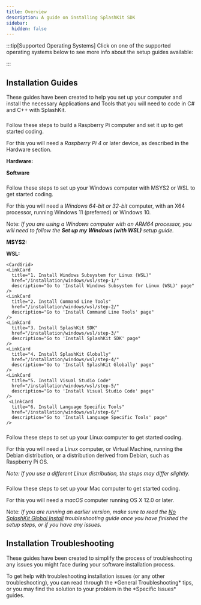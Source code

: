 ```yaml
---
title: Overview
description: A guide on installing SplashKit SDK
sidebar:
  hidden: false
---
```



:::tip[Supported Operating Systems]
Click on one of the supported operating systems below to see more info about the setup guides available:

<CardGrid>
  <LinkCard
    title="Raspberry Pi"
    href="#raspberry-pi"
  />
  <LinkCard
    title="Windows"
    href="#windows"
  />
  <LinkCard 
    title="Linux"
    href="#linux"
  />
  <LinkCard
    title="macOS"
    href="#macos"
  />
</CardGrid>
:::

## Installation Guides

These guides have been created to help you set up your computer and install the necessary Applications and Tools that you will need to code in C# and C++ with SplashKit.

### <span style="display:none;">Raspberry Pi</span>

<Card title="Raspberry Pi" icon="fa-brands:raspberry-pi">
  Follow these steps to build a Raspberry Pi computer and set it up to get started coding.
  
  For this you will need a *Raspberry Pi 4* or later device, as described in the Hardware section.

  **Hardware:**

  <CardGrid>
    <LinkCard
      title="1. Getting the Hardware"
      href="/installation/raspberrypi/hardware/step-1/"
      description="Go to 'Getting the Hardware' page"
    />
    <LinkCard
      title="2. Building your multi-tool" 
      href="/installation/raspberrypi/hardware/step-2/"
      description="Go to 'Building your multi-tool' page"
    />
     <LinkCard
      title="3. Connecting the Accessories" 
      href="/installation/raspberrypi/hardware/step-3/"
      description="Go to 'Connecting the Accessories' page"
    />
    <LinkCard
      title="4. Powering the Multi-tool" 
      href="/installation/raspberrypi/hardware/step-4/"
      description="Go to 'Powering the Multi-tool' page"
    />
    <LinkCard
      title="5. Finalising the Mutli-tool Setup" 
      href="/installation/raspberrypi/hardware/step-4/"
      description="Go to 'Finalising the Mutli-tool Setup' page"
    />
  </CardGrid>

  **Software**

  <CardGrid>
    <LinkCard
      title="1. Download Raspberry Pi OS"
      href="/installation/raspberrypi/software/step-1/"
      description="Go to 'Download Raspberry Pi OS"
    />
    <LinkCard
      title="2. Install Raspberry Pi OS" 
      href="/installation/raspberrypi/software/step-2/"
      description="Go to 'Install Raspberry Pi OS' page"
    />
     <LinkCard
      title="3. Setup Raspberry Pi OS" 
      href="/installation/raspberrypi/software/step-3/"
      description="Go to 'Setup Raspberry Pi OS' page"
    />
    <LinkCard
      title="4. Manual Setup Steps" 
      href="/installation/raspberrypi/software/step-4/"
      description="Go to 'Manual Setup Steps' page"
    />
  </CardGrid>
</Card>

### <span style="display:none;">Windows</span>

<Card title="Windows" icon="fa-brands:windows">
  Follow these steps to set up your Windows computer with MSYS2 or WSL to get started coding.

  For this you will need a *Windows 64-bit or 32-bit* computer, with an X64 processor, running Windows 11 (preferred) or Windows 10.

  Note: *If you are using a Windows computer with an ARM64 processor, you will need to follow the **Set up my Windows (with WSL)** setup guide.*

  **MSYS2:**

  <CardGrid>
    <LinkCard
      title="1. Install MSYS2"
      href="/installation/windows/mingw/step-1/"
      description="Go to 'Install MSYS2' page"
    />
    <LinkCard
      title="2. Install git and clang Command Line Tools"
      href="/installation/windows/mingw/step-2/"
      description="Go to 'Install git and clang Command Line Tools' page" 
    />
    <LinkCard
      title="3. Install SplashKit SDK"
      href="/installation/windows/mingw/step-3/"
      description="Go to 'Install SplashKit SDK' page" 
    />
    <LinkCard
      title="4. Install SplashKit Globally"
      href="/installation/windows/mingw/step-4/"
      description="Go to 'Install SplashKit Globally' page" 
    />
    <LinkCard
      title="5. Install Visual Studio Code"
      href="/installation/windows/mingw/step-5/"
      description="Go to 'Install Visual Studio Code' page" 
    />
     <LinkCard
      title="6. Install Language Specific Tools"
      href="/installation/windows/mingw/step-6/"
      description="Go to 'Install Language Specific Tools' page" 
    />
  </CardGrid>

   **WSL:**

    <CardGrid>
    <LinkCard
      title="1. Install Windows Subsystem for Linux (WSL)"
      href="/installation/windows/wsl/step-1/"
      description="Go to 'Install Windows Subsystem for Linux (WSL)' page"
    />
    <LinkCard
      title="2. Install Command Line Tools"
      href="/installation/windows/wsl/step-2/"
      description="Go to 'Install Command Line Tools' page" 
    />
    <LinkCard
      title="3. Install SplashKit SDK"
      href="/installation/windows/wsl/step-3/"
      description="Go to 'Install SplashKit SDK' page" 
    />
    <LinkCard
      title="4. Install SplashKit Globally"
      href="/installation/windows/wsl/step-4/"
      description="Go to 'Install SplashKit Globally' page" 
    />
    <LinkCard
      title="5. Install Visual Studio Code"
      href="/installation/windows/wsl/step-5/"
      description="Go to 'Install Visual Studio Code' page" 
    />
     <LinkCard
      title="6. Install Language Specific Tools"
      href="/installation/windows/wsl/step-6/"
      description="Go to 'Install Language Specific Tools' page" 
    />
  </CardGrid>
</Card>

### <span style="display:none;">Linux</span>

<Card title="Linux" icon="fa-brands:linux">
  Follow these steps to set up your Linux computer to get started coding.

  For this you will need a *Linux* computer, or Virtual Machine, running the Debian distribution, or a distribution derived from Debian, such as Raspberry Pi OS.

  *Note: If you use a different Linux distribution, the steps may differ slightly.*

  <CardGrid>
    <LinkCard
      title="1. Automated Setup"
      href="/installation/linux/step-1/"
      description="Go to step 1 'Automated Setup' page"
    />
    <LinkCard
      title="2. Manual Setup Steps"
      href="/installation/linux/step-2"
      description="Go to step 2 'Manual Setup Stepsp' page"
    />
  </CardGrid>
</Card>

### <span style="display:none;">macOS</span>

<Card title="macOS" icon="fa-brands:apple">
  Follow these steps to set up your Mac computer to get started coding.

  For this you will need a *macOS* computer running OS X 12.0 or later.
  
  Note: *If you are running an earlier version, make sure to read the [No SplashKit Global Install](/book/part-0-getting-started/2-computer-use/0-installation/3-0-troubleshooting-install/#no-splashkit-global-install) troubleshooting guide once you have finished the setup steps, or if you have any issues.*

  <CardGrid>
    <LinkCard
      title="1. Install XCode Command Line Tools"
      href="/installation/macos/step-1/"
      description="Go to 'Install XCode Command Line Tools' page"
    />
    <LinkCard
      title="2. Install SplashKit SDK"
      href="/installation/macos/step-2/"
      description="Go to 'Install SplashKit SDK' page"
    />
    <LinkCard
      title="3. Install SplashKit Globally"
      href="/installation/macos/step-3/"
      description="Go to 'Install SplashKit Globally' page"
    />
    <LinkCard
      title="4. Install Visual Studio Code"
      href="/installation/macos/step-4/"
      description="Go to 'Install Visual Studio Code' page"
    />
    <LinkCard
      title="5. Install Language Specific Tools"
      href="/installation/macos/step-5"
      description="Go to 'Install Language Specific Tools' page"
    />
  </CardGrid>
</Card>

## Installation Troubleshooting

These guides have been created to simplify the process of troubleshooting any issues you might face during your software installation process.

<Card title="Troubleshooting" icon="fa:wrench">
  To get help with troubleshooting installation issues (or any other troubleshooting), you can read through the *General Troubleshooting* tips, or you may find the solution to your problem in the *Specific Issues* guides.

  <CardGrid>
    <LinkCard
      title="General Troubleshooting"
      href="https://programmers.guide/book/part-0-getting-started/2-computer-use/0-installation/3-0-troubleshooting-install/#general-troubleshooting"
      description="Go to the 'General Troubleshooting' section of the 'Installation Troubleshooting' page"
    />
    <LinkCard
      title="Specific Issues"
      href="https://programmers.guide/book/part-0-getting-started/2-computer-use/0-installation/3-0-troubleshooting-install/#specific-issues"
      description="Go to the 'Specific Issues' section of the 'Installation Troubleshooting' page"
    />
  </CardGrid>
</Card>
